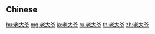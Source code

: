 {{also|老大爺}}
==Chinese==
{{zh-see|老大爺}}

[[hu:老大爷]]
[[mg:老大爷]]
[[ja:老大爷]]
[[ru:老大爷]]
[[th:老大爷]]
[[zh:老大爷]]